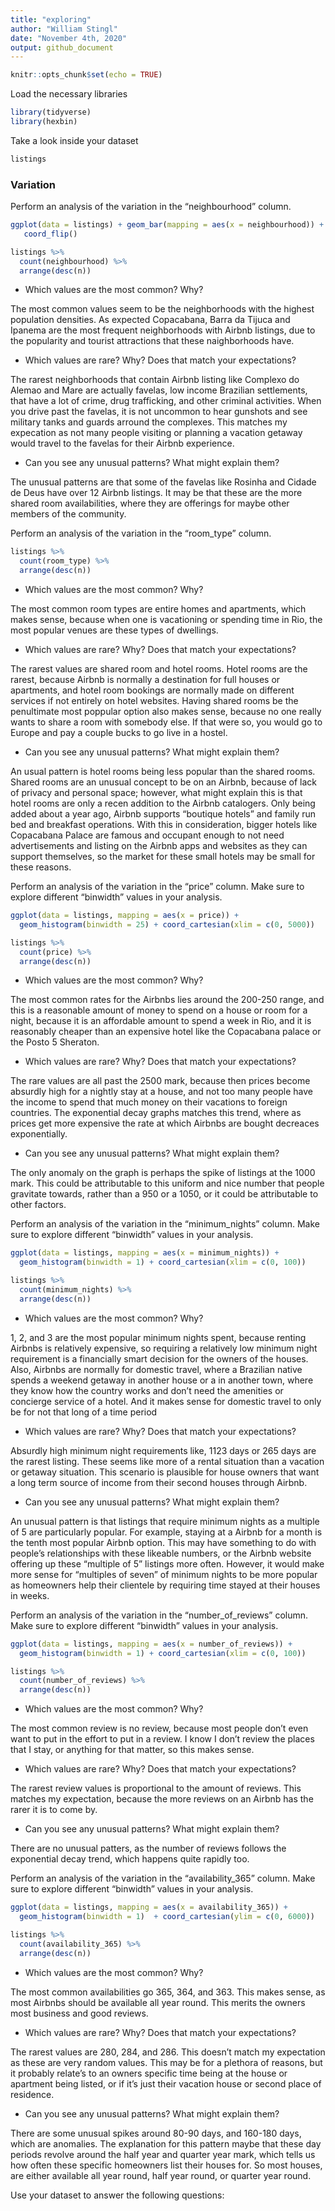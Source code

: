 ```yaml
---
title: "exploring"
author: "William Stingl"
date: "November 4th, 2020"
output: github_document
---
```


```r
knitr::opts_chunk$set(echo = TRUE)
```

Load the necessary libraries
```r
library(tidyverse)
library(hexbin)
```

Take a look inside your dataset
```r
listings
```

### Variation

Perform an analysis of the variation in the "neighbourhood" column. 

```r
ggplot(data = listings) + geom_bar(mapping = aes(x = neighbourhood)) + 
   coord_flip()

listings %>% 
  count(neighbourhood) %>%
  arrange(desc(n))
```

* Which values are the most common? Why?

The most common values seem to be the neighborhoods with the highest population densities. As expected Copacabana, Barra da Tijuca and Ipanema are the most frequent neighborhoods with Airbnb listings, due to the popularity and tourist attractions that these naighborhoods have.

* Which values are rare? Why? Does that match your expectations?

The rarest neighborhoods that contain Airbnb listing like Complexo do Alemao and Mare are actually favelas, low income Brazilian settlements, that have a lot of crime, drug trafficking, and other criminal activities. When you drive past the favelas, it is not uncommon to hear gunshots and see military tanks and guards arround the complexes. This matches my expecation as not many people visiting or planning a vacation getaway would travel to the favelas for their Airbnb experience. 

* Can you see any unusual patterns? What might explain them?

The unusual patterns are that some of the favelas like Rosinha and Cidade de Deus have over 12 Airbnb listings. It may be that these are the more shared room availabilities, where they are offerings for maybe other members of the community.

Perform an analysis of the variation in the "room_type" column. 

```r
listings %>% 
  count(room_type) %>%
  arrange(desc(n))
```

* Which values are the most common? Why?

The most common room types are entire homes and apartments, which makes sense, because when one is vacationing or spending time in Rio, the most popular venues are these types of dwellings. 

* Which values are rare? Why? Does that match your expectations?

The rarest values are shared room and hotel rooms. Hotel rooms are the rarest, because Airbnb is normally a destination for full houses or apartments, and hotel room bookings are normally made on different services if not entirely on hotel websites. Having shared rooms be the penultimate most poppular option also makes sense, because no one really wants to share a room with somebody else. If that were so, you would go to Europe and pay a couple bucks to go live in a hostel. 

* Can you see any unusual patterns? What might explain them?

An usual pattern is hotel rooms being less popular than the shared rooms. Shared rooms are an unusual concept to be on an Airbnb, because of lack of privacy and personal space; however, what might explain this is that hotel rooms are only a recen addition to the Airbnb catalogers. Only being added about a year ago, Airbnb supports "boutique hotels" and family run bed and breakfast operations. With this in consideration, bigger hotels like Copacabana Palace are famous and occupant enough to not need advertisements and listing on the Airbnb apps and websites as they can support themselves, so the market for these small hotels may be small for these reasons. 

Perform an analysis of the variation in the "price" column. Make sure to explore different "binwidth" values in your analysis.

```r
ggplot(data = listings, mapping = aes(x = price)) + 
  geom_histogram(binwidth = 25) + coord_cartesian(xlim = c(0, 5000))

listings %>% 
  count(price) %>%
  arrange(desc(n))
```

* Which values are the most common? Why?

The most common rates for the Airbnbs lies around the 200-250 range, and this is a reasonable amount of money to spend on a house or room for a night, because it is an affordable amount to spend a week in Rio, and it is reasonably cheaper than an expensive hotel like the Copacabana palace or the Posto 5 Sheraton. 

* Which values are rare? Why? Does that match your expectations?

The rare values are all past the 2500 mark, because then prices become absurdly high for a nightly stay at a house, and not too many people have the income to spend that much money on their vacations to foreign countries. The exponential decay graphs matches this trend, where as prices get more expensive the rate at which Airbnbs are bought decreaces exponentially. 

* Can you see any unusual patterns? What might explain them?

The only anomaly on the graph is perhaps the spike of listings at the 1000 mark. This could be attributable to this uniform and nice number that people gravitate towards, rather than a 950 or a 1050, or it could be attributable to other factors. 

Perform an analysis of the variation in the "minimum_nights" column. Make sure to explore different "binwidth" values in your analysis.

```r
ggplot(data = listings, mapping = aes(x = minimum_nights)) + 
  geom_histogram(binwidth = 1) + coord_cartesian(xlim = c(0, 100))

listings %>% 
  count(minimum_nights) %>%
  arrange(desc(n))
```

* Which values are the most common? Why?

1, 2, and 3 are the most popular minimum nights spent, because renting Airbnbs is relatively expensive, so requiring a relatively low minimum night requirement is a financially smart decision for the owners of the houses. Also, Airbnbs are normally for domestic travel, where a Brazilian native spends a weekend getaway in another house or a in another town, where they know how the country works and don't need the amenities or concierge service of a hotel. And it makes sense for domestic travel to only be for not that long of a time period 

* Which values are rare? Why? Does that match your expectations?

Absurdly high minimum night requirements like, 1123 days or 265 days are the rarest listing. These seems like more of a rental situation than a vacation or getaway situation. This scenario is plausible for house owners that want a long term source of income from their second houses through Airbnb. 

* Can you see any unusual patterns? What might explain them?

An unusual pattern is that listings that require minimum nights as a multiple of 5 are particularly popular. For example, staying at a Airbnb for a month is the tenth most popular Airbnb option. This may have something to do with people's relationships with these likeable numbers, or the Airbnb website offering up these "multiple of 5" listings more often. However, it would make more sense for "multiples of seven" of minimum nights to be more popular as homeowners help their clientele by requiring time stayed at their houses in weeks. 

Perform an analysis of the variation in the "number_of_reviews" column. Make sure to explore different "binwidth" values in your analysis.

```r
ggplot(data = listings, mapping = aes(x = number_of_reviews)) + 
  geom_histogram(binwidth = 1) + coord_cartesian(xlim = c(0, 100))

listings %>% 
  count(number_of_reviews) %>%
  arrange(desc(n))
```

* Which values are the most common? Why?

The most common review is no review, because most people don't even want to put in the effort to put in a review. I know I don't review the places that I stay, or anything for that matter, so this makes sense. 

* Which values are rare? Why? Does that match your expectations?

The rarest review values is proportional to the amount of reviews. This matches my expectation, because the more reviews on an Airbnb has the rarer it is to come by. 

* Can you see any unusual patterns? What might explain them?

There are no unusual patters, as the number of reviews follows the exponential decay trend, which happens quite rapidly too.

Perform an analysis of the variation in the "availability_365" column. Make sure to explore different "binwidth" values in your analysis.

```r
ggplot(data = listings, mapping = aes(x = availability_365)) + 
  geom_histogram(binwidth = 1)  + coord_cartesian(ylim = c(0, 6000))

listings %>% 
  count(availability_365) %>%
  arrange(desc(n))
```

* Which values are the most common? Why?

The most common availabilities go 365, 364, and 363. This makes sense, as most Airbnbs should be available all year round. This merits the owners most business and good reviews. 

* Which values are rare? Why? Does that match your expectations?

The rarest values are 280, 284, and 286. This doesn't match my expectation as these are very random values. This may be for a plethora of reasons, but it probably relate's to an owners specific time being at the house or apartment being listed, or if it's just their vacation house or second place of residence. 

* Can you see any unusual patterns? What might explain them?

There are some unusual spikes around 80-90 days, and 160-180 days, which are anomalies. The explanation for this pattern maybe that these day periods revolve around the half year and quarter year mark, which tells us how often these specific homeowners list their houses for. So most houses, are either available all year round, half year round, or quarter year round.


Use your dataset to answer the following questions:





